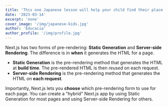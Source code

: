 ```yaml
---
title: 'This one Japanese lesson will help your child find their place in life'
date: '2023-03-14'
excerpt: 'none'
cover_image: '/img/japanese-kids.jpg'
author: 'Educacia'
author_profile: '/img/profile.jpg'
---
```


Next.js has two forms of pre-rendering: **Static Generation** and **Server-side Rendering**. The difference is in **when** it generates the HTML for a page.

- **Static Generation** is the pre-rendering method that generates the HTML at **build time**. The pre-rendered HTML is then _reused_ on each request.
- **Server-side Rendering** is the pre-rendering method that generates the HTML on **each request**.

Importantly, Next.js lets you **choose** which pre-rendering form to use for each page. You can create a "hybrid" Next.js app by using Static Generation for most pages and using Server-side Rendering for others.